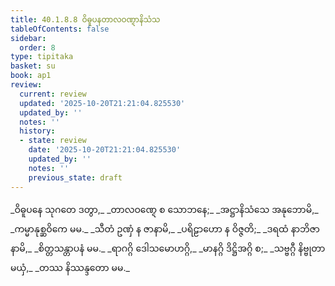 ```yaml
---
title: 40.1.8.8 ဝိဓူပနတာလဝဏ္ဋာနိသံသ
tableOfContents: false
sidebar:
  order: 8
type: tipitaka
basket: su
book: ap1
review:
  current: review
  updated: '2025-10-20T21:21:04.825530'
  updated_by: ''
  notes: ''
  history:
  - state: review
    date: '2025-10-20T21:21:04.825530'
    updated_by: ''
    notes: ''
    previous_state: draft
---
```



<DynamicBreadcrumb />


<ReviewStatus review={frontmatter.review} showDetails={true} />

<HypothesisAnnotation frontmatter={frontmatter} />

<Division number="114" book="ap1" e="ch" v="20" p="360">

<Paragraph number="4411" type="verses" book="ap1">
_ဝိဓူပနေ သုဂတေ ဒတွာ,_  
_တာလဝဏ္ဋေ စ သောဘနေ;_  
_အဋ္ဌာနိသံသေ အနုဘောမိ,_  
_ကမ္မာနုစ္ဆဝိကေ မမ._  

</Paragraph>

</Division>
<Division number="115" book="ap1" e="ch" v="20" p="360">

<Paragraph number="4412" type="verses" book="ap1">
_သီတံ ဥဏှံ န ဇာနာမိ,_  
_ပရိဠာဟော န ဝိဇ္ဇတိ;_  
_ဒရထံ နာဘိဇာနာမိ,_  
_စိတ္တသန္တာပနံ မမ._  

</Paragraph>

</Division>
<Division number="116" book="ap1" e="ch" v="20" p="361">

<Paragraph number="4413" type="verses" book="ap1">
_ရာဂဂ္ဂိ ဒေါသမောဟဂ္ဂိ,_  
_မာနဂ္ဂိ ဒိဋ္ဌိအဂ္ဂိ စ;_  
_သဗ္ဗဂ္ဂီ နိဗ္ဗုတာ မယှံ,_  
_တဿ နိဿန္ဒတော မမ._
</Paragraph>
</Division>